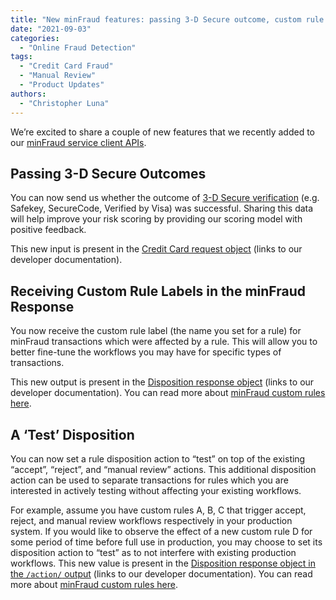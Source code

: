 ```yaml
---
title: "New minFraud features: passing 3-D Secure outcome, custom rule label in minFraud response, “test” disposition for custom rules"
date: "2021-09-03"
categories:
  - "Online Fraud Detection"
tags:
  - "Credit Card Fraud"
  - "Manual Review"
  - "Product Updates"
authors:
  - "Christopher Luna"
---
```


We’re excited to share a couple of new features that we recently added to our
[minFraud service client
APIs](https://dev.maxmind.com/minfraud/api-documentation?lang=en#api-clients).

## Passing 3-D Secure Outcomes

You can now send us whether the outcome of [3-D Secure
verification](https://en.wikipedia.org/wiki/3-D_Secure) (e.g. Safekey,
SecureCode, Verified by Visa) was successful. Sharing this data will help
improve your risk scoring by providing our scoring model with positive feedback.

This new input is present in the [Credit Card request
object](https://dev.maxmind.com/minfraud/api-documentation/requests?lang=en#schema--request--credit-card__was_3d_secure_successful)
(links to our developer documentation).

## Receiving Custom Rule Labels in the minFraud Response

You now receive the custom rule label (the name you set for a rule) for minFraud
transactions which were affected by a rule. This will allow you to better
fine-tune the workflows you may have for specific types of transactions.

This new output is present in the [Disposition response
object](https://dev.maxmind.com/minfraud/api-documentation/responses?lang=en#schema--response--disposition__rule_label)
(links to our developer documentation). You can read more about [minFraud custom
rules
here](https://support.maxmind.com/hc/en-us/articles/4408801942811-Use-Custom-Rules-and-Dispositions).

## A ‘Test’ Disposition

You can now set a rule disposition action to “test” on top of the existing
“accept”, “reject”, and “manual review” actions. This additional disposition
action can be used to separate transactions for rules which you are interested
in actively testing without affecting your existing workflows.

For example, assume you have custom rules A, B, C that trigger accept, reject,
and manual review workflows respectively in your production system. If you would
like to observe the effect of a new custom rule D for some period of time before
full use in production, you may choose to set its disposition action to “test”
as to not interfere with existing production workflows. This new value is
present in the [Disposition response object in the `/action/`
output](https://dev.maxmind.com/minfraud/api-documentation/responses?lang=en#schema--response--disposition__action)
(links to our developer documentation). You can read more about [minFraud custom
rules
here](https://support.maxmind.com/hc/en-us/articles/4408801942811-Use-Custom-Rules-and-Dispositions).
